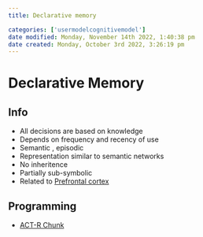```yaml
---
title: Declarative memory

categories: ['usermodelcognitivemodel']
date modified: Monday, November 14th 2022, 1:40:38 pm
date created: Monday, October 3rd 2022, 3:26:19 pm
---
```


# Declarative Memory


## Info
- All decisions are based on knowledge
- Depends on frequency and recency of use
- Semantic , episodic
- Representation similar to semantic networks
- No inheritence
- Partially sub-symbolic
- Related to [Prefrontal cortex](Prefrontal cortex.qmd)

## Programming
- [ACT-R Chunk](ACT-R Chunk.qmd)
	



